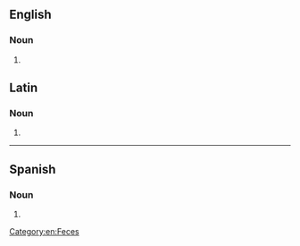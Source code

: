 {{also|fèces}}
==English==

===Noun===
{{en-plural noun}} {{tlb|en|US}}

# {{alternative spelling of|en|from=US|faeces}}

[[Category:en:Feces]]

==Latin==

===Noun===
{{la-noun-form|fēcēs}}

# {{inflection of|la|fēx||nom//acc//voc|p}}

----

==Spanish==

===Noun===
{{head|es|noun form|g=m-p}}

# {{noun form of|es|fez||p}}